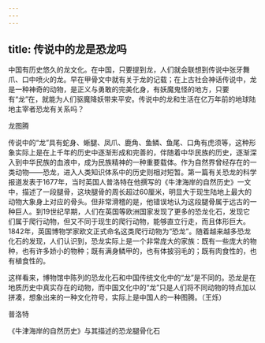 ```yaml
---
---
---
```

title: 传说中的龙是恐龙吗
---




中国有历史悠久的龙文化。在中国，只要提到龙，人们就会联想到传说中张牙舞爪、口中喷火的龙。早在甲骨文中就有关于龙的记载；在上古社会神话传说中，龙是一种神奇的动物，是正义与勇敢的完美化身，有妖魔鬼怪的地方，只要有“龙”在，就能为人们驱魔降妖带来平安。传说中的龙和生活在亿万年前的地球陆地主宰者恐龙有关系吗？

龙图腾



传说中的“龙”具有蛇身、蜥腿、凤爪、鹿角、鱼鳞、鱼尾、口角有虎须等，这种形象实际上是在上千年的历史中逐渐形成和完善的，伴随着中华民族的历史，逐渐深入到中华民族的血液中，成为民族精神的一种重要载体。作为自然界曾经存在的一类动物——恐龙，进入人类知识体系中的历史则相对短暂。第一篇有关恐龙的科学报道发表于1677年，当时英国人普洛特在他撰写的《牛津海岸的自然历史》一文中，描述了一段腿骨，这块腿骨的周长超过60厘米，明显大于现生陆地上最大的动物大象身上对应的骨头。但非常滑稽的是，他错误地认为这段腿骨属于远古的一种巨人。到19世纪早期，人们在英国等欧洲国家发现了更多的恐龙化石，发现它们属于爬行动物，但又不同于现生的爬行动物，能够直立行走，而且体形巨大。1842年，英国博物学家欧文正式命名这类爬行动物为“恐龙”。随着越来越多恐龙化石的发现，人们认识到，恐龙实际上是一个非常庞大的家族：既有一些庞大的物种，也有许多娇小的物种；既有满身鳞甲的，也有体披羽毛的；既有肉食性的，也有植食性的。

这样看来，博物馆中陈列的恐龙化石和中国传统文化中的“龙”是不同的。恐龙是在地质历史中真实存在的动物，而中国文化中的“龙”只是人们将不同动物的特点加以拼凑，想象出来的一种文化符号，实际上是中国人的一种图腾。（王烁）

普洛特



《牛津海岸的自然历史》与其描述的恐龙腿骨化石
